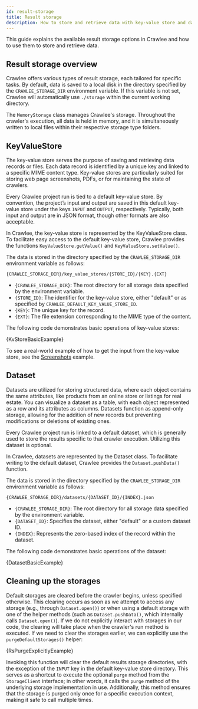 ```yaml
---
id: result-storage
title: Result storage
description: How to store and retrieve data with key-value store and dataset in Crawlee.
---
```







This guide explains the available result storage options in Crawlee and how to use them to store and retrieve data.

## Result storage overview

Crawlee offers various types of result storage, each tailored for specific tasks. By default, data is saved to a local disk in the directory specified by the `CRAWLEE_STORAGE_DIR` environment variable. If this variable is not set, Crawlee will automatically use `./storage` within the current working directory.

The `MemoryStorage` class manages Crawlee's storage. Throughout the crawler's execution, all data is held in memory, and it is simultaneously written to local files within their respective storage type folders.

## KeyValueStore

The key-value store serves the purpose of saving and retrieving data records or files. Each data record is identified by a unique key and linked to a specific MIME content type. Key-value stores are particularly suited for storing web page screenshots, PDFs, or for maintaining the state of crawlers.

Every Crawlee project run is tied to a default key-value store. By convention, the project’s input and output are saved in this default key-value store under the keys `INPUT` and `OUTPUT`, respectively. Typically, both input and output are in JSON format, though other formats are also acceptable.

In Crawlee, the key-value store is represented by the KeyValueStore class. To facilitate easy access to the default key-value store, Crawlee provides the functions `KeyValueStore.getValue()` and `KeyValueStore.setValue()`.

The data is stored in the directory specified by the `CRAWLEE_STORAGE_DIR` environment variable as follows:
```text
{CRAWLEE_STORAGE_DIR}/key_value_stores/{STORE_ID}/{KEY}.{EXT}
```
- `{CRAWLEE_STORAGE_DIR}`: The root directory for all storage data specified by the environment variable.
- `{STORE_ID}`: The identifier for the key-value store, either "default" or as specified by `CRAWLEE_DEFAULT_KEY_VALUE_STORE_ID`.
- `{KEY}`: The unique key for the record.
- `{EXT}`: The file extension corresponding to the MIME type of the content.

The following code demonstrates basic operations of key-value stores:

<Tabs groupId="keyvaluestore">
    <TabItem value="kvstore_basic_example" label="Basic usage" default>
        <CodeBlock className="language-python">
            {KvStoreBasicExample}
        </CodeBlock>
    </TabItem>
</Tabs>

To see a real-world example of how to get the input from the key-value store, see the [Screenshots](https://crawlee.dev/python/docs/examples/capture-screenshots-using-playwright) example.

## Dataset

Datasets are utilized for storing structured data, where each object contains the same attributes, like products from an online store or listings for real estate. You can visualize a dataset as a table, with each object represented as a row and its attributes as columns. Datasets function as append-only storage, allowing for the addition of new records but preventing modifications or deletions of existing ones.

Every Crawlee project run is linked to a default dataset, which is generally used to store the results specific to that crawler execution. Utilizing this dataset is optional.

In Crawlee, datasets are represented by the Dataset class. To facilitate writing to the default dataset, Crawlee provides the `Dataset.pushData()` function.

The data is stored in the directory specified by the `CRAWLEE_STORAGE_DIR` environment variable as follows:

```text
{CRAWLEE_STORAGE_DIR}/datasets/{DATASET_ID}/{INDEX}.json
```
- `{CRAWLEE_STORAGE_DIR}`: The root directory for all storage data specified by the environment variable.
- `{DATASET_ID}`: Specifies the dataset, either "default" or a custom dataset ID.
- `{INDEX}`: Represents the zero-based index of the record within the dataset.

The following code demonstrates basic operations of the dataset:

<Tabs groupId="dataset">
    <TabItem value="dataset_basic_example" label="Basic usage" default>
        <CodeBlock className="language-python">
            {DatasetBasicExample}
        </CodeBlock>
    </TabItem>
</Tabs>

## Cleaning up the storages

Default storages are cleared before the crawler begins, unless specified otherwise. This clearing occurs as soon as we attempt to access any storage (e.g., through `Dataset.open()`) or when using a default storage with one of the helper methods (such as `Dataset.pushData()`, which internally calls `Dataset.open()`). If we do not explicitly interact with storages in our code, the clearing will take place when the crawler's run method is executed. If we need to clear the storages earlier, we can explicitly use the `purgeDefaultStorages()` helper:

<Tabs groupId="cleaningUpStorage">
    <TabItem value="rs_purge_explicitly_example" label="Basic usage" default>
        <CodeBlock className="language-python">
            {RsPurgeExplicitlyExample}
        </CodeBlock>
    </TabItem>
</Tabs>

Invoking this function will clear the default results storage directories, with the exception of the `INPUT` key in the default key-value store directory. This serves as a shortcut to execute the optional `purge` method from the `StorageClient` interface; in other words, it calls the `purge` method of the underlying storage implementation in use. Additionally, this method ensures that the storage is purged only once for a specific execution context, making it safe to call multiple times.